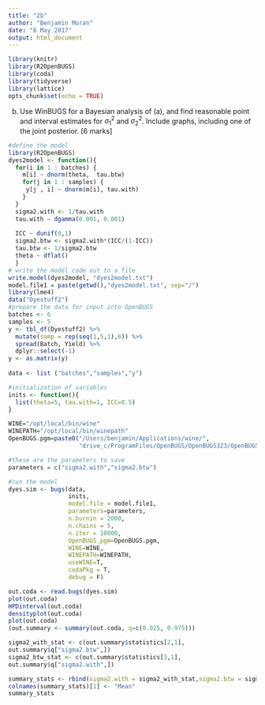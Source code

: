 ```yaml
---
title: "2b"
author: "Benjamin Moran"
date: "8 May 2017"
output: html_document
---
```


```r
library(knitr)
library(R2OpenBUGS)
library(coda)
library(tidyverse)
library(lattice)
opts_chunk$set(echo = TRUE)
```

(b)  Use WinBUGS for a Bayesian analysis of (a), and find reasonable point and interval estimates for $\sigma_1^2$ and $\sigma_2^2$. Include graphs, including one of the joint posterior. [6 marks] 

```r
#define the model
library(R2OpenBUGS)
dyes2model <- function(){
  for(i in 1 : batches) {
    m[i] ~ dnorm(theta,  tau.btw)
    for(j in 1 : samples) {
     y[j , i] ~ dnorm(m[i], tau.with)
    }
  }
  sigma2.with <- 1/tau.with
  tau.with ~ dgamma(0.001, 0.001)
  
  ICC ~ dunif(0,1)
  sigma2.btw <- sigma2.with*(ICC/(1-ICC))
  tau.btw <- 1/sigma2.btw
  theta ~ dflat()
  }
# write the model code out to a file
write.model(dyes2model, "dyes2model.txt")
model.file1 = paste(getwd(),"dyes2model.txt", sep="/")
library(lme4)
data("Dyestuff2")
#prepare the data for input into OpenBUGS
batches <- 6
samples <- 5
y <- tbl_df(Dyestuff2) %>%
  mutate(samp = rep(seq(1,5,1),6)) %>%
  spread(Batch, Yield) %>%
  dplyr::select(-1)
y <- as.matrix(y)
  
data <- list ("batches","samples","y")

#initialization of variables
inits <- function(){
  list(theta=5, tau.with=1, ICC=0.5)
}

WINE="/opt/local/bin/wine"
WINEPATH="/opt/local/bin/winepath"
OpenBUGS.pgm=paste0("/Users/benjamin/Applications/wine/",
                    "drive_c/ProgramFiles/OpenBUGS/OpenBUGS323/OpenBUGS.exe")

#these are the parameters to save
parameters = c("sigma2.with","sigma2.btw")

#run the model
dyes.sim <- bugs(data, 
                 inits, 
                 model.file = model.file1,
                 parameters=parameters,
                 n.burnin = 2000,
                 n.chains = 5, 
                 n.iter = 10000, 
                 OpenBUGS.pgm=OpenBUGS.pgm, 
                 WINE=WINE, 
                 WINEPATH=WINEPATH,
                 useWINE=T,
                 codaPkg = T,
                 debug = F)
```

```r
out.coda <- read.bugs(dyes.sim)
plot(out.coda)
HPDinterval(out.coda)
densityplot(out.coda)
plot(out.coda)
(out.summary <- summary(out.coda, q=c(0.025, 0.975)))

sigma2_with_stat <- c(out.summary$statistics[2,1],
out.summary$q["sigma2.btw",])
sigma2_btw_stat <- c(out.summary$statistics[3,1],
out.summary$q["sigma2.with",])

summary_stats <- rbind(sigma2.with = sigma2_with_stat,sigma2.btw = sigma2_btw_stat)
colnames(summary_stats)[1] <- "Mean"
summary_stats
```

